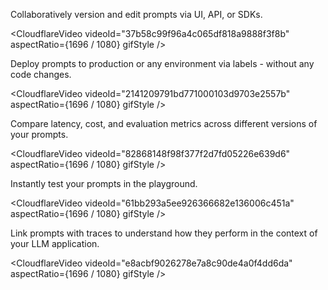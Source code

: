
<div className="mt-10">
<Tabs items={["Version Control", "Deploy", "Metrics", "Test in Playground", "Link with Traces"]}>
<Tab>

Collaboratively version and edit prompts via UI, API, or SDKs.

<CloudflareVideo
  videoId="37b58c99f96a4c065df818a9888f3f8b"
  aspectRatio={1696 / 1080}
  gifStyle
/>

</Tab>
<Tab>

Deploy prompts to production or any environment via labels - without any code changes.

<CloudflareVideo
  videoId="2141209791bd771000103d9703e2557b"
  aspectRatio={1696 / 1080}
  gifStyle
/>

</Tab>
<Tab>

Compare latency, cost, and evaluation metrics across different versions of your prompts.

<CloudflareVideo
  videoId="82868148f98f377f2d7fd05226e639d6"
  aspectRatio={1696 / 1080}
  gifStyle
/>

</Tab>
<Tab>

Instantly test your prompts in the playground.

<CloudflareVideo
  videoId="61bb293a5ee926366682e136006c451a"
  aspectRatio={1696 / 1080}
  gifStyle
/>

</Tab>
<Tab>

Link prompts with traces to understand how they perform in the context of your LLM application.

<CloudflareVideo
  videoId="e8acbf9026278e7a8c90de4a0f4dd6da"
  aspectRatio={1696 / 1080}
  gifStyle
/>
</Tab>
</Tabs>
</div>
